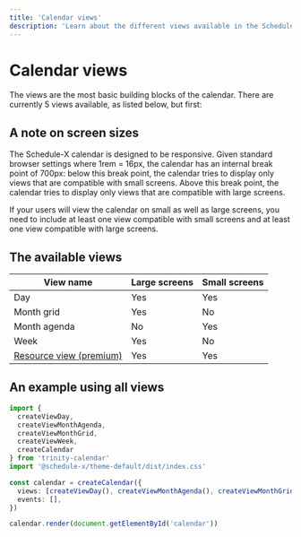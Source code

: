 ```yaml
---
title: 'Calendar views'
description: 'Learn about the different views available in the Schedule-X calendar'
---
```


# Calendar views

The views are the most basic building blocks of the calendar. There are
currently 5 views available, as listed below, but first:

## A note on screen sizes

The Schedule-X calendar is designed to be responsive. Given standard browser settings where 1rem = 16px, the
calendar has an internal break point of 700px: below this break point,
the calendar tries to display only views that are compatible with small
screens. Above this break point, the calendar tries to display only views
that are compatible with large screens.

If your users will view the calendar on small as well as large
screens, you need to include at least one view compatible with small screens and at least one view compatible with
large screens.

## The available views

| View name                                                    | Large screens | Small screens |
|--------------------------------------------------------------|---------------|---------------|
| Day                                                          | Yes           | Yes           |
| Month grid                                                   | Yes           | No            |
| Month agenda                                                 | No            | Yes           |
| Week                                                         | Yes           | No            |
| [Resource view (premium)](/docs/calendar/resource-scheduler) | Yes           | Yes           |

## An example using all views

```ts
import {
  createViewDay,
  createViewMonthAgenda,
  createViewMonthGrid,
  createViewWeek,
  createCalendar
} from 'trinity-calendar'
import '@schedule-x/theme-default/dist/index.css'

const calendar = createCalendar({
  views: [createViewDay(), createViewMonthAgenda(), createViewMonthGrid(), createViewWeek()],
  events: [],
})

calendar.render(document.getElementById('calendar'))
```
